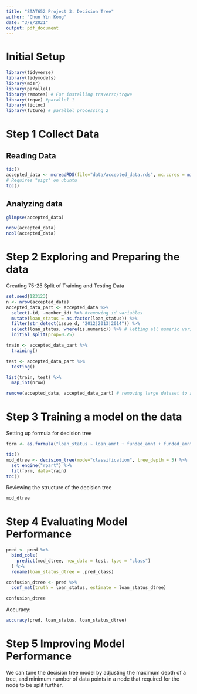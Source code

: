 ---
title: "STAT652 Project 3. Decision Tree"
author: "Chun Yin Kong"
date: "3/8/2021"
output: pdf_document
---

# Initial Setup
```{r warning=FALSE, message=FALSE}
library(tidyverse)
library(tidymodels)
library(mdsr)
library(parallel)
library(remotes) # For installing traversc/trqwe
library(trqwe) #parallel 1
library(tictoc)
library(future) # parallel processing 2
```

# Step 1 Collect Data
## Reading Data
```{r warning=FALSE, message=FALSE, eval=FALSE}
tic()
accepted_data <- mcreadRDS(file="data/accepted_data.rds", mc.cores = min(parallel::detectCores(), 16))
# Requires "pigz" on ubuntu
toc()
```

## Analyzing data
```{r}
glimpse(accepted_data)
```

```{r}
nrow(accepted_data)
ncol(accepted_data)
```

# Step 2 Exploring and Preparing the data
Creating 75-25 Split of Training and Testing Data
```{r}
set.seed(123123)
n <- nrow(accepted_data)
accepted_data_part <- accepted_data %>%
  select(-id, -member_id) %>% #removing id variables
  mutate(loan_status = as.factor(loan_status)) %>%
  filter(str_detect(issue_d, "2012|2013|2014")) %>%
  select(loan_status, where(is.numeric)) %>% # letting all numeric variables remain, others all drop
  initial_split(prop=0.75)

train <- accepted_data_part %>%
  training()

test <- accepted_data_part %>%
  testing()

list(train, test) %>%
  map_int(nrow)

remove(accepted_data, accepted_data_part) # removing large dataset to avoid RAM shortage
```

# Step 3 Training a model on the data
Setting up formula for decision tree
```{r}
form <- as.formula("loan_status ~ loan_amnt + funded_amnt + funded_amnt_inv + int_rate + installment + annual_inc + delinq_2yrs + fico_range_low + fico_range_high")
```

```{r}
tic()
mod_dtree <- decision_tree(mode="classification", tree_depth = 5) %>%
  set_engine("rpart") %>%
  fit(form, data=train)
toc()
```

Reviewing the structure of the decision tree
```{r}
mod_dtree
```

# Step 4 Evaluating Model Performance
```{r}
pred <- pred %>%
  bind_cols(
    predict(mod_dtree, new_data = test, type = "class")
  ) %>%
  rename(loan_status_dtree = .pred_class)

confusion_dtree <- pred %>%
  conf_mat(truth = loan_status, estimate = loan_status_dtree)

confusion_dtree
```

Accuracy:
```{r}
accuracy(pred, loan_status, loan_status_dtree)
```

# Step 5 Improving Model Performance
We can tune the decision tree model by adjusting the maximum depth of a tree, and minimum number of data points in a node that required for the node to be split further.